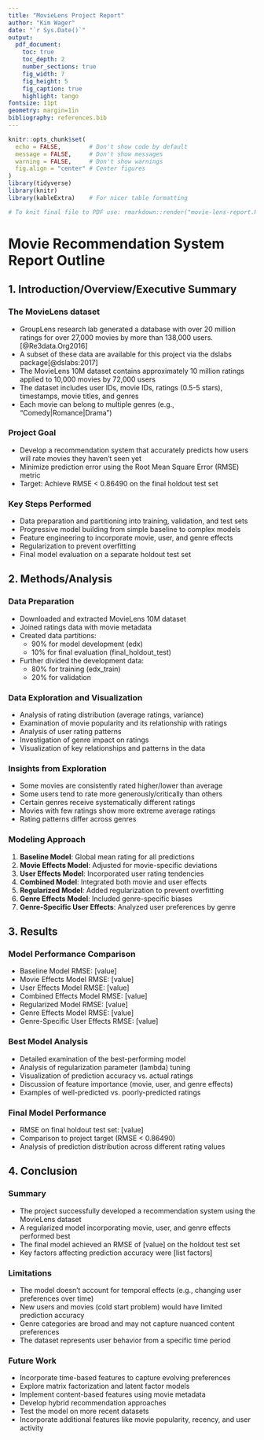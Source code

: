 ```yaml
---
title: "MovieLens Project Report"
author: "Kim Wager"
date: "`r Sys.Date()`"
output: 
  pdf_document:
    toc: true
    toc_depth: 2
    number_sections: true
    fig_width: 7
    fig_height: 5
    fig_caption: true
    highlight: tango
fontsize: 11pt
geometry: margin=1in
bibliography: references.bib
---
```


```r
knitr::opts_chunk$set(
  echo = FALSE,        # Don't show code by default
  message = FALSE,     # Don't show messages
  warning = FALSE,     # Don't show warnings
  fig.align = "center" # Center figures
)
library(tidyverse)
library(knitr)
library(kableExtra)    # For nicer table formatting

# To knit final file to PDF use: rmarkdown::render("movie-lens-report.Rmd")
```

# Movie Recommendation System Report Outline

## 1. Introduction/Overview/Executive Summary

### The MovieLens dataset

-   GroupLens research lab generated a database with over 20 million ratings for over 27,000 movies by more than 138,000 users.[@Re3data.Org2016]
-   A subset of these data are available for this project via the dslabs package[@dslabs:2017]
-   The MovieLens 10M dataset contains approximately 10 million ratings applied to 10,000 movies by 72,000 users
-   The dataset includes user IDs, movie IDs, ratings (0.5-5 stars), timestamps, movie titles, and genres
-   Each movie can belong to multiple genres (e.g., "Comedy\|Romance\|Drama")

### Project Goal

-   Develop a recommendation system that accurately predicts how users will rate movies they haven't seen yet
-   Minimize prediction error using the Root Mean Square Error (RMSE) metric
-   Target: Achieve RMSE \< 0.86490 on the final holdout test set

### Key Steps Performed

-   Data preparation and partitioning into training, validation, and test sets
-   Progressive model building from simple baseline to complex models
-   Feature engineering to incorporate movie, user, and genre effects
-   Regularization to prevent overfitting
-   Final model evaluation on a separate holdout test set

## 2. Methods/Analysis

### Data Preparation

-   Downloaded and extracted MovieLens 10M dataset
-   Joined ratings data with movie metadata
-   Created data partitions:
    -   90% for model development (edx)
    -   10% for final evaluation (final_holdout_test)
-   Further divided the development data:
    -   80% for training (edx_train)
    -   20% for validation

### Data Exploration and Visualization

-   Analysis of rating distribution (average ratings, variance)
-   Examination of movie popularity and its relationship with ratings
-   Analysis of user rating patterns
-   Investigation of genre impact on ratings
-   Visualization of key relationships and patterns in the data

### Insights from Exploration

-   Some movies are consistently rated higher/lower than average
-   Some users tend to rate more generously/critically than others
-   Certain genres receive systematically different ratings
-   Movies with few ratings show more extreme average ratings
-   Rating patterns differ across genres

### Modeling Approach

1.  **Baseline Model**: Global mean rating for all predictions
2.  **Movie Effects Model**: Adjusted for movie-specific deviations
3.  **User Effects Model**: Incorporated user rating tendencies
4.  **Combined Model**: Integrated both movie and user effects
5.  **Regularized Model**: Added regularization to prevent overfitting
6.  **Genre Effects Model**: Included genre-specific biases
7.  **Genre-Specific User Effects**: Analyzed user preferences by genre

## 3. Results

### Model Performance Comparison

-   Baseline Model RMSE: \[value\]
-   Movie Effects Model RMSE: \[value\]
-   User Effects Model RMSE: \[value\]
-   Combined Effects Model RMSE: \[value\]
-   Regularized Model RMSE: \[value\]
-   Genre Effects Model RMSE: \[value\]
-   Genre-Specific User Effects RMSE: \[value\]

### Best Model Analysis

-   Detailed examination of the best-performing model
-   Analysis of regularization parameter (lambda) tuning
-   Visualization of prediction accuracy vs. actual ratings
-   Discussion of feature importance (movie, user, and genre effects)
-   Examples of well-predicted vs. poorly-predicted ratings

### Final Model Performance

-   RMSE on final holdout test set: \[value\]
-   Comparison to project target (RMSE \< 0.86490)
-   Analysis of prediction distribution across different rating values

## 4. Conclusion

### Summary

-   The project successfully developed a recommendation system using the MovieLens dataset
-   A regularized model incorporating movie, user, and genre effects performed best
-   The final model achieved an RMSE of \[value\] on the holdout test set
-   Key factors affecting prediction accuracy were \[list factors\]

### Limitations

-   The model doesn't account for temporal effects (e.g., changing user preferences over time)
-   New users and movies (cold start problem) would have limited prediction accuracy
-   Genre categories are broad and may not capture nuanced content preferences
-   The dataset represents user behavior from a specific time period

### Future Work

-   Incorporate time-based features to capture evolving preferences
-   Explore matrix factorization and latent factor models
-   Implement content-based features using movie metadata
-   Develop hybrid recommendation approaches
-   Test the model on more recent datasets
-   Incorporate additional features like movie popularity, recency, and user activity